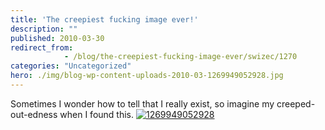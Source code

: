 ```yaml
---
title: 'The creepiest fucking image ever!'
description: ""
published: 2010-03-30
redirect_from: 
            - /blog/the-creepiest-fucking-image-ever/swizec/1270
categories: "Uncategorized"
hero: ./img/blog-wp-content-uploads-2010-03-1269949052928.jpg
---
```

Sometimes I wonder how to tell that I really exist, so imagine my creeped-out-edness when I found this. [![](http://swizec.com/blog/wp-content/uploads/2010/03/1269949052928.jpg "1269949052928")](./img/blog-wp-content-uploads-2010-03-1269949052928.jpg)